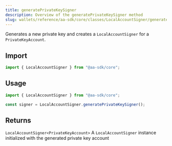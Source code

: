 ```yaml
---
title: generatePrivateKeySigner
description: Overview of the generatePrivateKeySigner method
slug: wallets/reference/aa-sdk/core/classes/LocalAccountSigner/generatePrivateKeySigner
---
```




Generates a new private key and creates a `LocalAccountSigner` for a `PrivateKeyAccount`.

## Import

```ts
import { LocalAccountSigner } from "@aa-sdk/core";
```

## Usage

```ts
import { LocalAccountSigner } from "@aa-sdk/core";

const signer = LocalAccountSigner.generatePrivateKeySigner();
```

## Returns

`LocalAccountSigner<PrivateKeyAccount>`
A `LocalAccountSigner` instance initialized with the generated private key account
